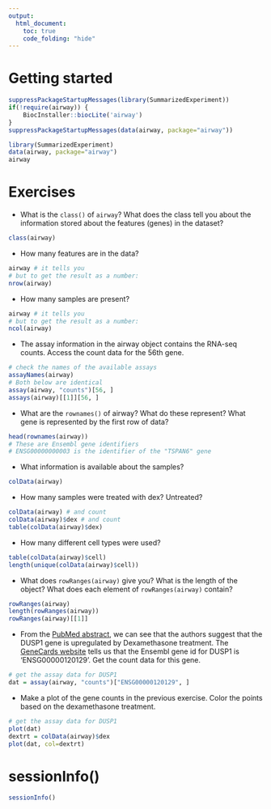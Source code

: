 ```yaml
---
output: 
  html_document:
    toc: true
    code_folding: "hide"
---
```


# Getting started

```r
suppressPackageStartupMessages(library(SummarizedExperiment))
if(!require(airway)) {
    BiocInstaller::biocLite('airway')
}
suppressPackageStartupMessages(data(airway, package="airway"))
```

```r
library(SummarizedExperiment)
data(airway, package="airway")
airway
```

# Exercises

- What is the `class()` of `airway`? What does the class tell you about the information 
stored about the features (genes) in the dataset?

```r
class(airway)
```

- How many features are in the data?

```r
airway # it tells you
# but to get the result as a number:
nrow(airway)
```

- How many samples are present?

```r
airway # it tells you
# but to get the result as a number:
ncol(airway)
```

- The assay information in the airway object contains the RNA-seq counts. Access the count data for the 
56th gene. 

```r
# check the names of the available assays
assayNames(airway)
# Both below are identical
assay(airway, "counts")[56, ]
assays(airway)[[1]][56, ]
```

- What are the `rownames()` of airway? What do these represent? What gene is represented by the first row
of data? 

```r
head(rownames(airway))
# These are Ensembl gene identifiers
# ENSG00000000003 is the identifier of the "TSPAN6" gene
```

- What information is available about the samples? 

```r
colData(airway)
```

- How many samples were treated with dex? Untreated? 

```r
colData(airway) # and count
colData(airway)$dex # and count
table(colData(airway)$dex)
```

- How many different cell types were used?

```r
table(colData(airway)$cell)
length(unique(colData(airway)$cell))
```

- What does `rowRanges(airway)` give you? What is the length of the object? What does each element of
`rowRanges(airway)` contain? 

```r
rowRanges(airway)
length(rowRanges(airway))
rowRanges(airway)[[1]]
```

- From the [PubMed abstract](https://www.ncbi.nlm.nih.gov/pubmed/24926665), we can see that the authors
suggest that the DUSP1 gene is upregulated by Dexamethasone treatment. The [GeneCards website](https://www.genecards.org/cgi-bin/carddisp.pl?gene=DUSP1&keywords=DUSP1) tells us that the 
Ensembl gene id for DUSP1 is 'ENSG00000120129'. Get the count data for this gene.

```r
# get the assay data for DUSP1
dat = assay(airway, "counts")["ENSG00000120129", ]
```

- Make a plot of the gene counts in the previous exercise. Color the points based on the dexamethasone treatment.

```r
# get the assay data for DUSP1
plot(dat)
dextrt = colData(airway)$dex
plot(dat, col=dextrt)
```


# sessionInfo()

```r
sessionInfo()
```